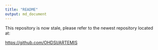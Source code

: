 ```yaml
---
title: "README"
output: md_document
---
```


This repository is now stale, please refer to the newest repository
located at:

<https://github.com/OHDSI/ARTEMIS>
